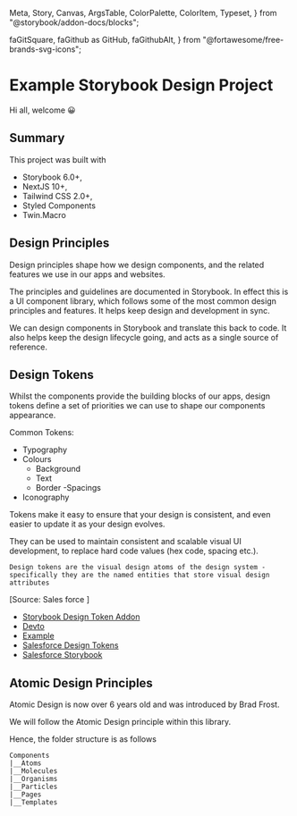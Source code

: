   Meta,
  Story,
  Canvas,
  ArgsTable,
  ColorPalette,
  ColorItem,
  Typeset,
} from "@storybook/addon-docs/blocks";


  faGitSquare,
  faGithub as GitHub,
  faGithubAlt,
} from "@fortawesome/free-brands-svg-icons";

<Meta title="Overview/Welcome" />

# Example Storybook Design Project

Hi all, welcome 😀

## Summary

This project was built with

- Storybook 6.0+,
- NextJS 10+,
- Tailwind CSS 2.0+,
- Styled Components
- Twin.Macro

## Design Principles

Design principles shape how we design components, and the related features we use in our apps and
websites.

The principles and guidelines are documented in Storybook. In effect this is a UI component library,
which follows some of the most common design principles and features. It helps keep design and
development in sync.

We can design components in Storybook and translate this back to code. It also helps keep the design
lifecycle going, and acts as a single source of reference.

## Design Tokens

Whilst the components provide the building blocks of our apps, design tokens define a set of
priorities we can use to shape our components appearance.

Common Tokens:

- Typography
- Colours
  - Background
  - Text
  - Border -Spacings
- Iconography

Tokens make it easy to ensure that your design is consistent, and even easier to update it as your
design evolves.

They can be used to maintain consistent and scalable visual UI development, to replace hard code
values (hex code, spacing etc.).

`Design tokens are the visual design atoms of the design system - specifically they are the named entities that store visual design attributes`

[Source: Sales force ]

- [Storybook Design Token Addon](https://github.com/UX-and-I/storybook-design-token)
- [Devto](https://dev.to/psqrrl/managing-design-tokens-using-storybook-5975)
- [Example](https://storybook-design-token.netlify.app/?path=/story/components--button)
- [Salesforce Design Tokens](https://developer.salesforce.com/docs/atlas.en-us.lightning.meta/lightning/tokens_intro.htm)
- [Salesforce Storybook](https://www.lightningdesignsystem.com/design-tokens/#category-font)

## Atomic Design Principles

Atomic Design is now over 6 years old and was introduced by Brad Frost.

We will follow the Atomic Design principle within this library.

Hence, the folder structure is as follows

```
Components
|__Atoms
|__Molecules
|__Organisms
|__Particles
|__Pages
|__Templates

```
